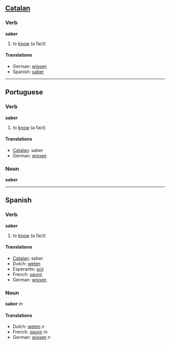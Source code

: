 ==[[Catalan]]==
===Verb===
'''saber'''

# to [[know]] (a fact)

====Translations====
*German: [[wissen]]
*Spanish: [[saber]]

----
==Portuguese==
===Verb===
'''saber'''

# to [[know]] (a fact)

====Translations====
*[[Catalan]]: saber
*German: [[wissen]]

===Noun===
'''saber'''
----

==Spanish==
===Verb===
'''saber'''

# to [[know]] (a fact)

====Translations====
*[[Catalan]]: saber
*Dutch: [[weten]]
*Esperanto: [[scii]]
*French: [[savoir]]
*German: [[wissen]]

===Noun===
'''saber''' ''m''

====Translations====
*Dutch: [[weten]] ''n''
*French: [[savoir]] ''m''
*German: [[wissen]] ''n''